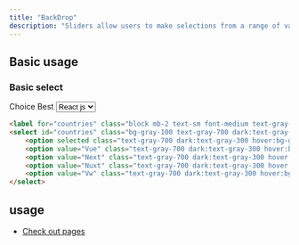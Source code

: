 ```yaml
---
title: "BackDrop"
description: "Sliders allow users to make selections from a range of values."
---
```



## Basic usage

### Basic select

<Example p="none">
  <div class="flex flex-col gap-2 p-4">
    <label for="countries" class="block mb-2 text-sm font-medium text-gray-900 dark:text-white">Choice Best</label>
    <select id="countries" class="bg-gray-100 text-gray-700 dark:text-gray-300 dark:bg-slate-900 bg-opacity-20 w-fit py-1 px-3 border border-gray-300 text-sm rounded-lg focus:outline-none">
    <option selected class="text-gray-700 dark:text-gray-300 hover:bg-green-300">React js</option>
    <option value="US" class="text-gray-700 dark:text-gray-300 hover:bg-green-300">Vue js</option>
    <option value="CA" class="text-gray-700 dark:text-gray-300 hover:bg-green-300">Next js</option>
    <option value="FR" class="text-gray-700 dark:text-gray-300 hover:bg-green-300">Nuxt js</option>
    <option value="DE" class="text-gray-700 dark:text-gray-300 hover:bg-green-300">Vw js</option>
    </select>
  </div>
</Example>

```html
<label for="countries" class="block mb-2 text-sm font-medium text-gray-900 dark:text-white">Choice Best</label>
<select id="countries" class="bg-gray-100 text-gray-700 dark:text-gray-300 dark:bg-slate-900 bg-opacity-20 w-fit py-1 px-3 border border-gray-300 text-sm rounded-lg focus:outline-none">
    <option selected class="text-gray-700 dark:text-gray-300 hover:bg-green-300">React js</option>
    <option value="Vue" class="text-gray-700 dark:text-gray-300 hover:bg-green-300">Vue js</option>
    <option value="Next" class="text-gray-700 dark:text-gray-300 hover:bg-green-300">Next js</option>
    <option value="Nuxt" class="text-gray-700 dark:text-gray-300 hover:bg-green-300">Nuxt js</option>
    <option value="Vw" class="text-gray-700 dark:text-gray-300 hover:bg-green-300">Vw js</option>
</select>
```

## usage

- [Check out pages](/docs/check-out-pages)
